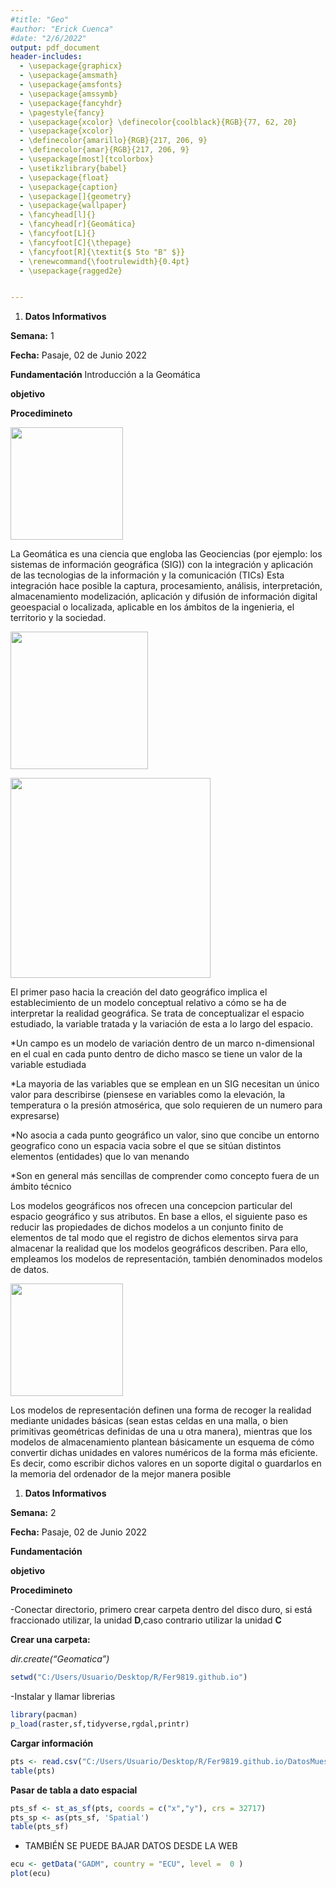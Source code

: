 ```yaml
---
#title: "Geo"
#author: "Erick Cuenca"
#date: "2/6/2022"
output: pdf_document
header-includes:
  - \usepackage{graphicx}
  - \usepackage{amsmath}
  - \usepackage{amsfonts}
  - \usepackage{amssymb}
  - \usepackage{fancyhdr}
  - \pagestyle{fancy}
  - \usepackage{xcolor}	\definecolor{coolblack}{RGB}{77, 62, 20}
  - \usepackage{xcolor}
  - \definecolor{amarillo}{RGB}{217, 206, 9}
  - \definecolor{amar}{RGB}{217, 206, 9}
  - \usepackage[most]{tcolorbox}
  - \usetikzlibrary{babel}
  - \usepackage{float}
  - \usepackage{caption}
  - \usepackage[]{geometry}
  - \usepackage{wallpaper}
  - \fancyhead[l]{}
  - \fancyhead[r]{Geomática}
  - \fancyfoot[L]{}
  - \fancyfoot[C]{\thepage}
  - \fancyfoot[R]{\textit{$ 5to "B" $}}
  - \renewcommand{\footrulewidth}{0.4pt}
  - \usepackage{ragged2e}


---
```


#################
\ThisCenterWallPaper{1}{geo.pdf}
\begin{tcolorbox}[colback=amarillo!30!white, sharp corners=uphill, colframe = amarillo,arc = 25mm]
\centering 
\begin{titlepage}
\begin{center}
\captionsetup[figure]{labelformat=empty}
\begin{figure}[H]
		\centering
		\includegraphics[width=0.1\linewidth]{LOGO_OUT.png}
		\caption{}
		\label{fig:Utmach}
	\end{figure}
		{\Large\textbf{Universidad Técnica de Machala}}\\\vspace{4mm}
	{\Large\textbf{Facultad de Ciencias Agropecuarias}}
	\\\vspace{5mm}
	{\Large\textbf{Carrera de Agronomía}}\\\vspace{1cm}
	\textcolor{coolblack}{\LARGE\textbf{PORTAFOLIO %\[ 1 \]%
	 }}
	\\\vspace{1cm}
	{\large\textbf{Integrantes:}}\\\vspace{1cm}
	\textcolor{coolblack}{\LARGE\textbf{	Cuenca Saquicaray Erick Fernando }}\\\vspace{0.5cm}
		\textcolor{coolblack}{\LARGE\textbf{ Guanoquiza Campoverde Lenin David}}\\\vspace{0.5cm}
	\textcolor{coolblack}{\LARGE\textbf{Loayza Zambrano Ebert Stalin }}\\\vspace{0.5cm}
		\textcolor{coolblack}{\LARGE\textbf{Morocho Carbay Alexander Darío }}\\\vspace{0.5cm}
	\textcolor{coolblack}{\LARGE\textbf{Ramos Sisalima Mayerly Estefania }}\\\vspace{0.5cm}
	\textcolor{coolblack}{\LARGE\textbf{Tejedor Pambe Sebastian Ivan }}\\\vspace{0.5cm}

	{\large\textbf{Grado:}}\\\vspace{1cm}
	\textcolor{coolblack}{\LARGE\textbf{$ 5to "B"  $  }}\\\vspace{1cm}
	
	{\large\textbf{Docente:}}\\\vspace{1cm}
	\textcolor{coolblack}{\LARGE\textbf{Ing. Agr. Angel Eduardo Luna Romero}}
	\\\vspace{0.5cm}
		\textcolor{coolblack}{\LARGE\textbf{	Mg. Sc. Recursos Hídricos}}
\end{center}
\end{titlepage}
\end{tcolorbox}






####################

\newpage
\begin{center}
{\large \textbf{Universidad Técnica de Machala}}\\
\textbf{Facultad de Ciencias Agropecuarias}\\
\textbf{Carrera de Agronomía}
\vspace{2mm}
\textbf{Geomática}
\end{center}

1. **Datos Informativos**

**Semana:** 1

**Fecha:** Pasaje, 02 de Junio 2022

**Fundamentación** 
Introducción a la Geomática

**objetivo** 

**Procedimineto**


![](int.jpg){height=180px}
\begin{center}
{\large \textbf{Introducción a la Geomática}}\\

\end{center}
\justify
La Geomática es una ciencia que engloba las Geociencias (por ejemplo: los sistemas de información geográfica (SIG)) con la integración y aplicación de las tecnologias de la información y la comunicación (TICs) Esta integración hace posible la captura, procesamiento, análisis, interpretación, almacenamiento modelización, aplicación y difusión de información digital geoespacial o localizada, aplicable en los ámbitos de la ingenieria, el territorio y la sociedad.

![](1.jpg){height=220px}


![](2.jpg){height=320px}

El primer paso hacia la creación del dato geográfico implica el establecimiento de un modelo conceptual relativo a cómo se ha de interpretar la realidad geográfica. Se trata de conceptualizar el espacio estudiado, la variable tratada y la variación de esta a lo largo del espacio.

\textbf{Campos}


*Un campo es un modelo de variación dentro de un marco n-dimensional en el cual en cada punto dentro de dicho masco se tiene un valor de la variable estudiada

*La mayoria de las variables que se emplean en un SIG necesitan un único valor para describirse (piensese en variables como la elevación, la temperatura o la presión atmosérica, que solo requieren de un numero para expresarse)

\textbf{Entidades discretas}


*No asocia a cada punto geográfico un valor, sino que concibe un entorno geografico cono un espacia vacia sobre el que se sitúan distintos elementos (entidades) que lo van menando 

*Son en general más sencillas de comprender como concepto fuera de un ámbito técnico

\textbf{Conceptualización}


Los modelos geográficos nos ofrecen una concepcion particular del espacio geográfico y sus atributos. En base a ellos, el siguiente paso es reducir las propiedades de dichos modelos a un conjunto finito de elementos de tal modo que el registro de dichos elementos sirva para almacenar la realidad que los modelos geográficos describen. Para ello, empleamos los modelos de representación, también denominados modelos de datos.

![](3.jpg){height=180px}


\textbf{Fundamentos}



Los modelos de representación definen una forma de recoger la realidad mediante unidades básicas (sean estas celdas en una malla, o bien primitivas geométricas definidas de una u otra manera), mientras que los modelos de almacenamiento plantean básicamente un esquema de cómo convertir dichas unidades en valores numéricos de la forma más eficiente. Es decir, como escribir dichos valores en un soporte digital o guardarlos en la memoria del ordenador de la mejor manera posible

\newpage
\begin{center}
{\large \textbf{Universidad Técnica de Machala}}\\
\textbf{Facultad de Ciencias Agropecuarias}\\
\textbf{Carrera de Agronomía}
\vspace{2mm}
\textbf{Geomática}
\end{center}

1. **Datos Informativos**

**Semana:** 2

**Fecha:** Pasaje, 02 de Junio 2022

**Fundamentación** 

**objetivo** 

**Procedimineto**


-Conectar directorio, primero crear carpeta dentro del disco duro, si está  fraccionado utilizar, la unidad **D**,caso contrario utilizar la unidad  **C**

**Crear una carpeta: **

*dir.create("Geomatica")*

```r
setwd("C:/Users/Usuario/Desktop/R/Fer9819.github.io")

```

-Instalar y llamar librerias
```r
library(pacman)
p_load(raster,sf,tidyverse,rgdal,printr)
```

**Cargar información**

```r
pts <- read.csv("C:/Users/Usuario/Desktop/R/Fer9819.github.io/DatosMuestreo.csv") %>% as_tibble()
table(pts)

```

**Pasar de tabla a dato espacial**

```r
pts_sf <- st_as_sf(pts, coords = c("x","y"), crs = 32717)
pts_sp <- as(pts_sf, 'Spatial')
table(pts_sf)
```

- TAMBIÉN SE PUEDE BAJAR DATOS DESDE LA WEB


```r
ecu <- getData("GADM", country = "ECU", level =  0 )
plot(ecu)
```

